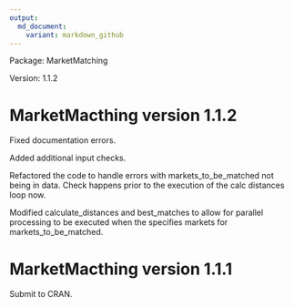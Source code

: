 ```yaml
---
output:
  md_document:
    variant: markdown_github
---
```



Package: MarketMatching

Version: 1.1.2

# MarketMacthing version 1.1.2
Fixed documentation errors.

Added additional input checks.

Refactored the code to handle errors with markets_to_be_matched not being in data. Check happens prior to the execution of the calc distances loop now.

Modified calculate_distances and best_matches to allow for parallel processing to be executed when the specifies markets for markets_to_be_matched.

# MarketMacthing version 1.1.1
Submit to CRAN.




